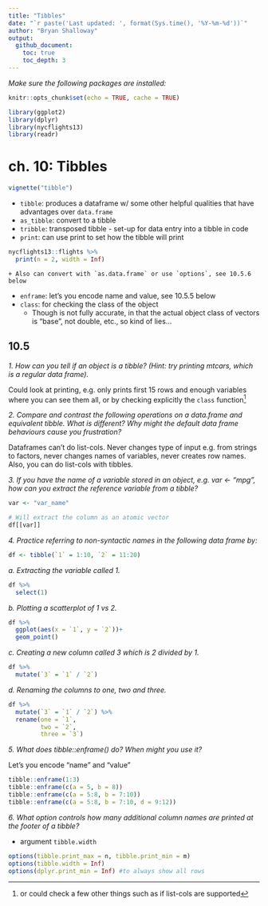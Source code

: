 ```yaml
---
title: "Tibbles"
date: "`r paste('Last updated: ', format(Sys.time(), '%Y-%m-%d'))`"
author: "Bryan Shalloway"
output: 
  github_document:
    toc: true
    toc_depth: 3
---
```

*Make sure the following packages are installed:*  

```r
knitr::opts_chunk$set(echo = TRUE, cache = TRUE)

library(ggplot2)
library(dplyr)
library(nycflights13)
library(readr)
```

# ch. 10: Tibbles

```r
vignette("tibble")
```

* `tibble`: produces a dataframe w/ some other helpful qualities that have advantages over `data.frame`
* `as_tibble`: convert to a tibble
* `tribble`: transposed tibble - set-up for data entry into a tibble in code
* `print`: can use print to set how the tibble will print
```r
nycflights13::flights %>% 
  print(n = 2, width = Inf)
```

    + Also can convert with `as.data.frame` or use `options`, see 10.5.6 below
* `enframe`: let's you encode name and value, see 10.5.5 below
* `class`: for checking the class of the object
    + Though is not fully accurate, in that the actual object class of vectors is "base", not double, etc., so kind of lies...

## 10.5

*1. How can you tell if an object is a tibble? (Hint: try printing mtcars, which is a regular data frame).*  
  
Could look at printing, e.g. only prints first 15 rows and enough variables where you can see them all, or by checking explicitly the `class` function^[or could check a few other things such as if list-cols are supported]

*2. Compare and contrast the following operations on a data.frame and equivalent tibble. What is different? Why might the default data frame behaviours cause you frustration?*  
  
Dataframes can't do list-cols. Never changes type of input e.g. from strings to factors, never changes names of variables, never creates row names. Also, you can do list-cols with tibbles.  
  

*3. If you have the name of a variable stored in an object, e.g. var <- "mpg", how can you extract the reference variable from a tibble?*  
  
```r
var <- "var_name"

# Will extract the column as an atomic vector
df[[var]]
```

*4. Practice referring to non-syntactic names in the following data frame by:*  
  
```r
df <- tibble(`1` = 1:10, `2` = 11:20)

```

*a. Extracting the variable called 1.*  
```r
df %>% 
  select(1)
```
  

*b. Plotting a scatterplot of 1 vs 2.*  
```r
df %>% 
  ggplot(aes(x = `1`, y = `2`))+
  geom_point()
```
 
*c. Creating a new column called 3 which is 2 divided by 1.*  
  
```r
df %>% 
  mutate(`3` = `1` / `2`) 
```

*d. Renaming the columns to one, two and three.*  
```r
df %>% 
  mutate(`3` = `1` / `2`) %>% 
  rename(one = `1`,
         two = `2`,
         three = `3`)

```
  

*5. What does tibble::enframe() do? When might you use it?*  

Let's you encode "name" and "value"
```r
tibble::enframe(1:3)
tibble::enframe(c(a = 5, b = 8))
tibble::enframe(c(a = 5:8, b = 7:10))
tibble::enframe(c(a = 5:8, b = 7:10, d = 9:12))
```

*6. What option controls how many additional column names are printed at the footer of a tibble?*  

* argument `tibble.width`

```r
options(tibble.print_max = n, tibble.print_min = m)
options(tibble.width = Inf)
options(dplyr.print_min = Inf) #to always show all rows
```
